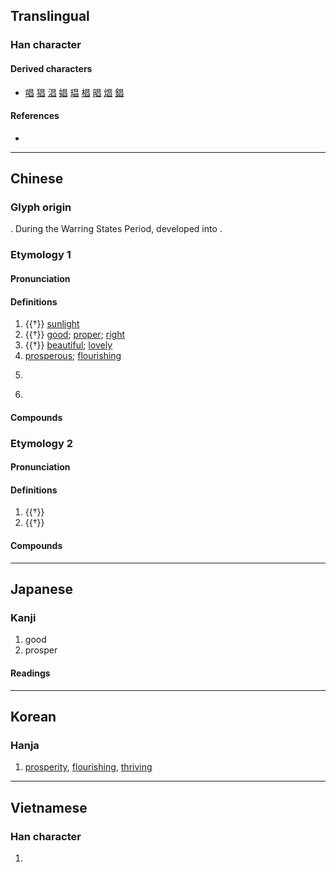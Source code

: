 {{character info/new}}
==Translingual==

===Han character===
{{Han char|rn=72|rad=日|as=04|sn=8|four=60600|canj=AA|ids=⿱日曰}}

====Derived characters====
* {{l|mul|倡}} [[唱]] [[猖]] [[淐]] [[娼]] [[琩]] [[椙]] [[晿]] [[焻]] [[錩]]

====References====
* {{Han ref|kx=0491.100|dkj=13803|dj=0852.160|hdz=21490.030|uh=660C|ud=26124|bh=A9F7|bd=43511}}

----

==Chinese==
{{zh-forms}}

===Glyph origin===
{{Han etym}}
{{Han compound|日|口|ls=ic|c1=s|c2=s|t1=sun|t2=mouth}}. During the Warring States Period, {{zh-m|*口}} developed into {{zh-m|*曰}}.

===Etymology 1===

====Pronunciation====
{{zh-pron
|m=chāng
|m-s=cang1
|c=coeng1
|c-t=
|g=
|h=pfs=chhông
|j=
|mb=
|md=chiŏng
|mn=xm,qz,tw:chhiong/zz:chhiang/xm,qz,tw:chhiuⁿ/zz:chhioⁿ
|mn_note=chhiong/chhiang - literary; chhiuⁿ/chhioⁿ - vernacular
|mn-t=ciang1
|w=
|x=
|mc=y
|oc=y
|ma=
|cat=n,a,pn
}}

====Definitions====
{{zh-hanzi}}

# {{†}} [[sunlight]]
# {{†}} [[good]]; [[proper]]; [[right]]
# {{†}} [[beautiful]]; [[lovely]]
# [[prosperous]]; [[flourishing]]
# {{zh-div|州}} {{lb|zh|historical}} {{w|Chāng Prefecture|Chang Prefecture}}
# {{surname|zh}}

====Compounds====
{{zh-der|南昌|寖明寖昌|太昌|國運昌隆|不昌|光昌|五世其昌|昌平|昌化石|昌盛|東昌紙|昌言|武昌剩竹|文昌魚|昌容|樂昌破鏡|昌盍|泰昌|昌大|昌辭|昌意|武昌起義|昌黎|昌明|昌隆|昌光|文昌星|蕃昌|繁榮昌盛|隆昌|阿昌族|平昌|永昌|金昌|武昌|晉昌|宜昌|孝昌|昌達|大昌|昌江|屯昌|東昌|許昌|文昌|順我者昌，逆我者亡|繁昌|西昌}}

===Etymology 2===

====Pronunciation====
{{zh-pron
|m=chàng
|cat=v
}}

====Definitions====
{{zh-hanzi}}

# {{†}} {{zh-alt-form|倡|to [[initiate]]; to [[propose]]}}
# {{†}} {{zh-alt-form|唱|to [[chant]]; to [[recite]]}}

====Compounds====
{{zh-der|昌導:chàngdǎo|昌誦:chàngsòng|昌言:chàngyán}}

----

==Japanese==

===Kanji===
{{ja-kanji|grade=|rs=日04}}

# good
# prosper

====Readings====
{{ja-readings
|goon=しょう
|kanon=しょう
|kun=さかん
|nanori=まさ, あき, よし, まさし, あきら, さかえ, あつ, すけ}}

----

==Korean==

===Hanja===
{{ko-hanja/new|창성할|창}}

# [[prosperity]], [[flourishing]], [[thriving]]

----

==Vietnamese==

===Han character===
{{vi-hantu|xương|rs=日04}}

# {{rfdef|vi|sort=日04}}